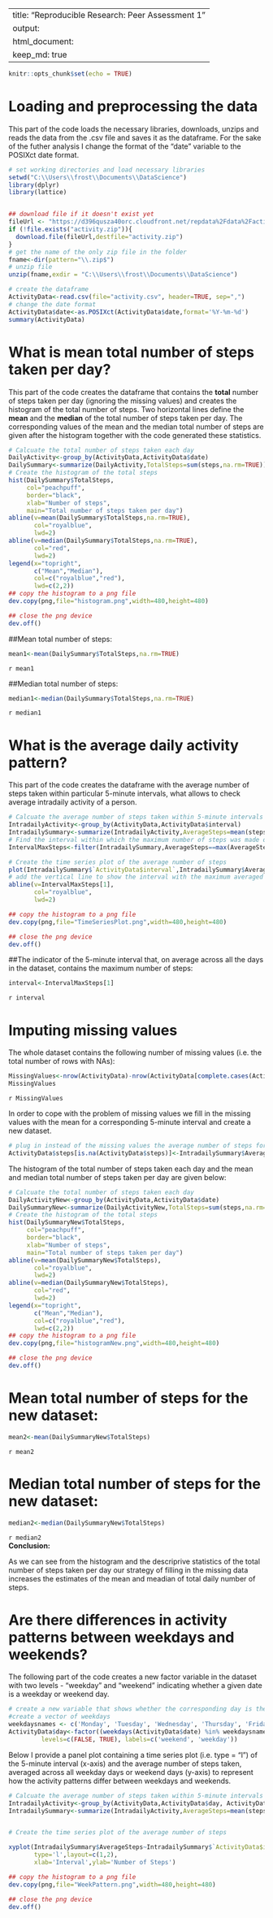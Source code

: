 
---
title: "Reproducible Research: Peer Assessment 1"
output: 
  html_document:
    keep_md: true
---


```{r setup, include=FALSE}
knitr::opts_chunk$set(echo = TRUE)
```
# Loading and preprocessing the data  
This part of the code loads the necessary libraries, downloads, unzips and reads the data from the .csv file and saves it as the dataframe. For the sake of the futher analysis I change the format of the "date" variable to the POSIXct date format. 
```{r}
# set working directories and load necessary libraries
setwd("C:\\Users\\frost\\Documents\\DataScience")
library(dplyr)
library(lattice)


## download file if it doesn't exist yet
fileUrl <- "https://d396qusza40orc.cloudfront.net/repdata%2Fdata%2Factivity.zip"
if (!file.exists("activity.zip")){
  download.file(fileUrl,destfile="activity.zip")	
}
# get the name of the only zip file in the folder
fname<-dir(pattern="\\.zip$")
# unzip file
unzip(fname,exdir = "C:\\Users\\frost\\Documents\\DataScience")

# create the dataframe
ActivityData<-read.csv(file="activity.csv", header=TRUE, sep=",")
# change the date format
ActivityData$date<-as.POSIXct(ActivityData$date,format='%Y-%m-%d')
summary(ActivityData)
```
# What is mean total number of steps taken per day?
This part of the code creates the dataframe that contains the **total** number of steps taken per day (ignoring the missing values) and creates the histogram of the total number of steps. Two horizontal lines define the **mean** and the **median** of the total number of steps taken per day. The corresponding values of the mean and the median total number of steps are given after the histogram together with the code generated these statistics.
```{r}

# Calcuate the total number of steps taken each day
DailyActivity<-group_by(ActivityData,ActivityData$date)
DailySummary<-summarize(DailyActivity,TotalSteps=sum(steps,na.rm=TRUE))
# Create the histogram of the total steps
hist(DailySummary$TotalSteps,
     col="peachpuff",
     border="black",
     xlab="Number of steps",
     main="Total number of steps taken per day")
abline(v=mean(DailySummary$TotalSteps,na.rm=TRUE),
       col="royalblue",
       lwd=2)
abline(v=median(DailySummary$TotalSteps,na.rm=TRUE),
       col="red",
       lwd=2)
legend(x="topright",
       c("Mean","Median"),
       col=c("royalblue","red"),
       lwd=c(2,2))
## copy the histogram to a png file
dev.copy(png,file="histogram.png",width=480,height=480)

## close the png device
dev.off()
```


##Mean total number of steps:
```{r}
mean1<-mean(DailySummary$TotalSteps,na.rm=TRUE)
```
`r mean1`

##Median total number of steps:
```{r}
median1<-median(DailySummary$TotalSteps,na.rm=TRUE)
```
`r median1`

# What is the average daily activity pattern?

This part of the code creates the dataframe with the average number of steps taken within particular 5-minute intervals, what allows to check average intradaily activity of a person. 

```{r}

# Calcuate the average number of steps taken within 5-minute intervals
IntradailyActivity<-group_by(ActivityData,ActivityData$interval)
IntradailySummary<-summarize(IntradailyActivity,AverageSteps=mean(steps,na.rm=TRUE))
# Find the interval within which the maximum number of steps was made on average
IntervalMaxSteps<-filter(IntradailySummary,AverageSteps==max(AverageSteps))

# Create the time series plot of the average number of steps
plot(IntradailySummary$`ActivityData$interval`,IntradailySummary$AverageSteps,type='l',ylab="Number of steps",xlab="Interval")
# add the vertical line to show the interval with the maximum averaged number of steps
abline(v=IntervalMaxSteps[1],
       col="royalblue",
       lwd=2)

## copy the histogram to a png file
dev.copy(png,file="TimeSeriesPlot.png",width=480,height=480)

## close the png device
dev.off()
```

##The indicator of the 5-minute interval that, on average across all the days in the dataset, contains the maximum number of steps:
```{r}
interval<-IntervalMaxSteps[1]
```
`r interval`  

# Imputing missing values
The whole dataset contains the following number of missing values (i.e. the total number of rows with NAs):


```{r}
MissingValues<-nrow(ActivityData)-nrow(ActivityData[complete.cases(ActivityData),])
MissingValues
```
`r MissingValues`

In order to cope with the problem of missing values we fill in the missing values with the mean for a corresponding 5-minute interval and create a new dataset.

```{r}
# plug in instead of the missing values the average number of steps for a corresponding interval from the IntradailySummary dataframe
ActivityData$steps[is.na(ActivityData$steps)]<-IntradailySummary$AverageSteps[match(ActivityData$interval[is.na(ActivityData$steps)],IntradailySummary$`ActivityData$interval`)]
```

The histogram of the total number of steps taken each day and the mean and median total number of steps taken per day are given below:
```{r}
# Calcuate the total number of steps taken each day
DailyActivityNew<-group_by(ActivityData,ActivityData$date)
DailySummaryNew<-summarize(DailyActivityNew,TotalSteps=sum(steps,na.rm=TRUE),AverageSteps=mean(steps,na.rm=TRUE))
# Create the histogram of the total steps
hist(DailySummaryNew$TotalSteps,
     col="peachpuff",
     border="black",
     xlab="Number of steps",
     main="Total number of steps taken per day")
abline(v=mean(DailySummaryNew$TotalSteps),
       col="royalblue",
       lwd=2)
abline(v=median(DailySummaryNew$TotalSteps),
       col="red",
       lwd=2)
legend(x="topright",
       c("Mean","Median"),
       col=c("royalblue","red"),
       lwd=c(2,2))
## copy the histogram to a png file
dev.copy(png,file="histogramNew.png",width=480,height=480)

## close the png device
dev.off()
```

# Mean total number of steps for the new dataset:
```{r}
mean2<-mean(DailySummaryNew$TotalSteps)
```
`r mean2`

# Median total number of steps for the new dataset:
```{r}
median2<-median(DailySummaryNew$TotalSteps)
```
`r median2`   
**Conclusion:**  

As we can see from the histogram and the descriprive statistics of the total number of steps taken per day our strategy of filling in the missing data increases the estimates of the mean and meadian of total daily number of steps.  


# Are there differences in activity patterns between weekdays and weekends?

The following part of the code creates a new factor variable in the dataset with two levels - "weekday" and "weekend" indicating whether a given date is a weekday or weekend day.

```{r}
# create a new variable that shows whether the corresponding day is the weekend or not in the new dataframe with filled in missing data 
#create a vector of weekdays
weekdaysnames <- c('Monday', 'Tuesday', 'Wednesday', 'Thursday', 'Friday')
ActivityData$day<-factor((weekdays(ActivityData$date) %in% weekdaysnames), 
         levels=c(FALSE, TRUE), labels=c('weekend', 'weekday')) 
```


Below I provide a panel plot containing a time series plot (i.e. type = "l") of the 5-minute interval (x-axis) and the average number of steps taken, averaged across all weekday days or weekend days (y-axis) to represent how the activity patterns differ between weekdays and weekends.
```{r}

# Calcuate the average number of steps taken within 5-minute intervals for weekdays and for weekends
IntradailyActivity<-group_by(ActivityData,ActivityData$day, ActivityData$interval)
IntradailySummary<-summarize(IntradailyActivity,AverageSteps=mean(steps,na.rm=TRUE))


# Create the time series plot of the average number of steps

xyplot(IntradailySummary$AverageSteps~IntradailySummary$`ActivityData$interval`|factor(IntradailySummary$`ActivityData$day`),
       type='l',layout=c(1,2),
       xlab='Interval',ylab='Number of Steps')

## copy the histogram to a png file
dev.copy(png,file="WeekPattern.png",width=480,height=480)

## close the png device
dev.off()
```
